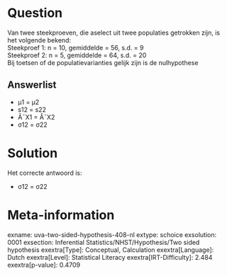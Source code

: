 Question
========

Van twee steekproeven, die aselect uit twee populaties getrokken zijn,
is het volgende bekend:\
Steekproef 1: n = 10, gemiddelde = 56, s.d. = 9\
Steekproef 2: n = 5, gemiddelde = 64, s.d. = 20\
Bij toetsen of de populatievarianties gelijk zijn is de nulhypothese


Answerlist
----------

* μ1 = μ2
* s12 = s22
* Â¯X1 = Â¯X2
* σ12 = σ22

Solution
========

Het correcte antwoord is: 

* σ12 = σ22

Meta-information
================
exname: uva-two-sided-hypothesis-408-nl
extype: schoice
exsolution: 0001
exsection: Inferential Statistics/NHST/Hypothesis/Two sided hypothesis
exextra[Type]: Conceptual, Calculation
exextra[Language]: Dutch
exextra[Level]: Statistical Literacy
exextra[IRT-Difficulty]: 2.484
exextra[p-value]: 0.4709
